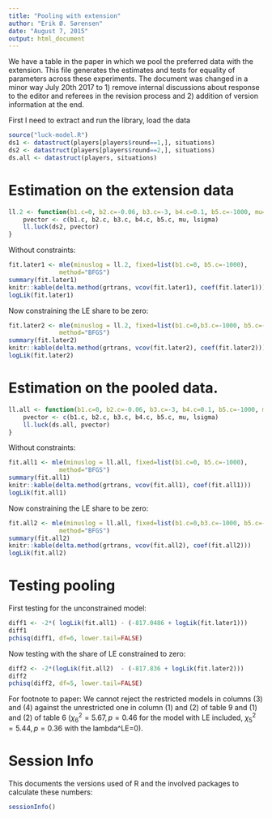 ```yaml
---
title: "Pooling with extension"
author: "Erik Ø. Sørensen"
date: "August 7, 2015"
output: html_document
---
```


We have a table in the paper in which we pool the preferred data with the extension. This file generates the estimates
and tests for equality of parameters across these experiments. 
The document was changed in a minor way July 20th 2017 to 1) remove internal discussions
about response to the editor and referees in the revision process and 
2) addition of version information at the end.


First I need to extract and run the library, load the data
```r
source("luck-model.R")
ds1 <- datastruct(players[players$round==1,], situations)
ds2 <- datastruct(players[players$round==2,], situations)
ds.all <- datastruct(players, situations)
```

# Estimation on the extension data
```r
ll.2 <- function(b1.c=0, b2.c=-0.06, b3.c=-3, b4.c=0.1, b5.c=-1000, mu=-0.85, lsigma=0.8) {
    pvector <- c(b1.c, b2.c, b3.c, b4.c, b5.c, mu, lsigma)
    ll.luck(ds2, pvector)
}
```
Without constraints: 
```r
fit.later1 <- mle(minuslog = ll.2, fixed=list(b1.c=0, b5.c=-1000), 
              method="BFGS")
summary(fit.later1)
knitr::kable(delta.method(grtrans, vcov(fit.later1), coef(fit.later1)))
logLik(fit.later1)
```

Now constraining the LE share to be zero:
```r
fit.later2 <- mle(minuslog = ll.2, fixed=list(b1.c=0,b3.c=-1000, b5.c=-1000), 
              method="BFGS")
summary(fit.later2)
knitr::kable(delta.method(grtrans, vcov(fit.later2), coef(fit.later2)))
logLik(fit.later2)
```

# Estimation on the pooled data.
```r
ll.all <- function(b1.c=0, b2.c=-0.06, b3.c=-3, b4.c=0.1, b5.c=-1000, mu=-0.85, lsigma=0.8) {
    pvector <- c(b1.c, b2.c, b3.c, b4.c, b5.c, mu, lsigma)
    ll.luck(ds.all, pvector)
}
```

Without constraints: 
```r
fit.all1 <- mle(minuslog = ll.all, fixed=list(b1.c=0, b5.c=-1000), 
              method="BFGS")
summary(fit.all1)
knitr::kable(delta.method(grtrans, vcov(fit.all1), coef(fit.all1)))
logLik(fit.all1)
```

Now constraining the LE share to be zero:
```r
fit.all2 <- mle(minuslog = ll.all, fixed=list(b1.c=0,b3.c=-1000, b5.c=-1000), 
              method="BFGS")
summary(fit.all2)
knitr::kable(delta.method(grtrans, vcov(fit.all2), coef(fit.all2)))
logLik(fit.all2)
```

# Testing pooling

First testing for the unconstrained model:
```r
diff1 <- -2*( logLik(fit.all1) - (-817.0486 + logLik(fit.later1)))
diff1
pchisq(diff1, df=6, lower.tail=FALSE)
```

Now testing with the share of LE constrained to zero:
```r
diff2 <- -2*(logLik(fit.all2)  - (-817.836 + logLik(fit.later2)))
diff2
pchisq(diff2, df=5, lower.tail=FALSE)
```

For footnote to paper: We cannot reject the restricted models in columns (3) and (4) against
the unrestricted one in column (1) and (2) of table 9 and (1) and (2) of table 6 ($\chi^2_6=5.67, p=0.46$ for
the model with LE included, $\chi^2_5=5.44, p=0.36$ with the lambda^LE=0).


# Session Info
This documents the versions used of R and the involved packages to calculate these numbers:
```r
sessionInfo()
```
